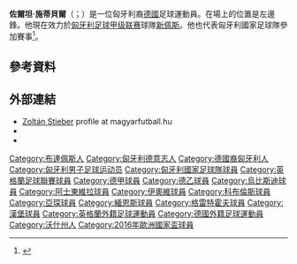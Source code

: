 {{noteTA
|G1=足球
|G2=uefa
|G3=Bundesliga
|G4=MLS
|T=zh-cn:佐尔坦·施蒂贝尔; zh-hk:佐爾坦·史泰比;zh-tw:佐爾坦·施蒂貝爾;
|1=zh-cn:佐尔坦·施蒂贝尔; zh-hk:佐爾坦·史泰比;zh-tw:佐爾坦·施蒂貝爾;
|2=zh-hans:新佩斯;zh-hk:烏比斯迪;zh-tw:烏伊佩斯特;
}}
{{Infobox football biography
| name                = 佐爾坦·施蒂貝爾<br/>Stieber Zoltán
| image               = Stieber.JPG
| caption             = 
| birth_date          = {{birth date and age|1988|10|16|df=y}}
| birth_place         = [[匈牙利|匈牙利]][[沙爾堡|沙爾堡]]
| height              = {{height|m=1.75}}
| position            = 翼鋒/攻擊中場
| currentclub = [[新佩斯足球俱樂部|新佩斯]]
| clubnumber = 10
| youthyears1 = 1995–1999 | youthclubs1 = 沙爾堡
| youthyears2 = 1999–2001 | youthclubs2 = [[吉奧利ETO足球俱樂部|吉奧利ETO]]
| youthyears3 = 2001–2002 | youthclubs3 = 金球'94
| youthyears4 = 2002–2005 | youthclubs4 = [[烏伊佩斯特足球俱樂部|烏伊佩斯特]]
| youthyears5 = 2005–2007 | youthclubs5 = [[阿士東維拉足球會|阿士東維拉]]
| years1 = 2007–2009 | clubs1 = [[阿士東維拉足球會|阿士東維拉]] | caps1 = 0  | goals1 = 0
| years2 = 2007–2008 | clubs2 = → [[約維爾足球俱樂部|約維爾]] | caps2 = 15 | goals2 = 1
| years3 = 2009–2010 | clubs3 = [[科布伦茨足球俱乐部|科布伦茨]] | caps3 = 38 | goals3 = 5
| years4 = 2010–2011 | clubs4 = [[亞琛足球俱樂部|亞琛]] | caps4 = 34 | goals4 = 10
| years5 = 2011–2012 | clubs5 = [[美因茨05足球俱乐部|美因茨05]] | caps5 = 7  | goals5 = 0
| years6 = 2011–2012 | clubs6 = → [[美因茨05足球俱乐部|美因茨05二隊]] | caps6 = 3  | goals6 = 0
| years7 = 2012–2014 | clubs7 = [[格雷特霍夫體育會|格雷特霍夫]] | caps7 = 48 | goals7 = 12
| years8 = 2012      | clubs8 = → [[格雷特霍夫體育會|格雷特霍夫二隊]] | caps8 = 1  | goals8 = 0
| years9 = 2014–2016
| clubs9 = [[漢堡體育俱樂部|漢堡]]
| caps9 = 27
| goals9 = 3
| years10 = 2016
| clubs10 = → [[紐倫堡足球俱樂部|紐倫堡]] (loan)
| caps10 = 6
| goals10 = 1
| years11 = 2016–2017
| clubs11 = [[凯泽斯劳滕足球俱乐部|凯泽斯劳滕]]
| caps11 = 19
| goals11 = 1
| years12 = 2017–2019
| clubs12 = [[华盛顿特区联|华盛顿特区联]]
| caps12 = 44
| goals12 = 6
| years13 = 2019–2020
| clubs13 = [[沙勒格斯基體育會|沙勒格斯基]]
| caps13 = 22
| goals13 = 2
| years14 = 2020–
| clubs14 = [[新佩斯足球俱樂部|新佩斯]]
| caps14 = 15
| goals14 = 1
| nationalyears1 = 2006–2008 | nationalteam1 = 匈牙利U19 | nationalcaps1 = 5 | nationalgoals1 = 0
| nationalyears2 = 2008–2009 | nationalteam2 = 匈牙利U20 | nationalcaps2 = 3 | nationalgoals2 = 0
| nationalyears3 = 2009      | nationalteam3 = [[匈牙利21歲以下國家足球隊|匈牙利U21]] | nationalcaps3 = 1 | nationalgoals3 = 0
| nationalyears4 = 2011–2018
| nationalteam4 = [[匈牙利國家足球隊|匈牙利]]
| nationalcaps4 = 26
| nationalgoals4 = 3
| club-update         = 07:59, 17 May 2016 (UTC)
| nationalteam-update = 17:52, 14 June 2016 (UTC)
}}

'''佐爾坦·施蒂貝爾'''（{{lang-hu|Stieber Zoltán}}；{{bd|1988年|10月16日}}）是一位匈牙利裔[[德國|德國]]足球運動員。在場上的位置是左邊鋒。他現在效力於[[匈牙利足球甲级联赛|匈牙利足球甲级联赛]]球隊[[新佩斯足球俱樂部|新佩斯]]。他也代表匈牙利國家足球隊參加賽事<ref>{{cite news |url=http://www.uefa.com/uefaeuro2012/matches/season=2012/round=15171/match=2002066/postmatch/lineups/index.html |title=Hungary 2–1 Sweden |publisher=UEFA.com |date=2 September 2011 }}</ref>。

==參考資料==
{{Reflist}}

==外部連結==
* [http://www.magyarfutball.hu/hu/szemelyek/adatlap/929 Zoltán Stieber] {{Wayback|url=http://www.magyarfutball.hu/hu/szemelyek/adatlap/929 |date=20140106212148 }} profile at magyarfutball.hu
* {{soccerbase|id=48098}}
* {{fussballdaten|stieberzoltan|Zoltán Stieber}}

{{2016年歐洲國家盃匈牙利參賽名單}}

{{DEFAULTSORT:Stieber, Zoltan}}
[[Category:布達佩斯人|Category:布達佩斯人]]
[[Category:匈牙利德意志人|Category:匈牙利德意志人]]
[[Category:德國裔匈牙利人|Category:德國裔匈牙利人]]
[[Category:匈牙利男子足球运动员|Category:匈牙利男子足球运动员]]
[[Category:匈牙利國家足球隊球員|Category:匈牙利國家足球隊球員]]
[[Category:英格蘭足球聯賽球員|Category:英格蘭足球聯賽球員]]
[[Category:德甲球員|Category:德甲球員]]
[[Category:德乙球員|Category:德乙球員]]
[[Category:烏比斯迪球員|Category:烏比斯迪球員]]
[[Category:阿士東維拉球員|Category:阿士東維拉球員]]
[[Category:伊奧維球員|Category:伊奧維球員]]
[[Category:科布倫斯球員|Category:科布倫斯球員]]
[[Category:亞琛球員|Category:亞琛球員]]
[[Category:緬恩斯球員|Category:緬恩斯球員]]
[[Category:格雷特霍夫球員|Category:格雷特霍夫球員]]
[[Category:漢堡球員|Category:漢堡球員]]
[[Category:英格蘭外籍足球運動員|Category:英格蘭外籍足球運動員]]
[[Category:德國外籍足球運動員|Category:德國外籍足球運動員]]
[[Category:沃什州人|Category:沃什州人]]
[[Category:2016年歐洲國家盃球員|Category:2016年歐洲國家盃球員]]